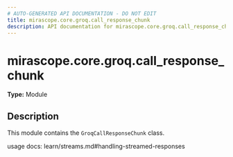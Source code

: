 ```yaml
---
# AUTO-GENERATED API DOCUMENTATION - DO NOT EDIT
title: mirascope.core.groq.call_response_chunk
description: API documentation for mirascope.core.groq.call_response_chunk
---
```


# mirascope.core.groq.call_response_chunk

**Type:** Module

## Description

This module contains the `GroqCallResponseChunk` class.

usage docs: learn/streams.md#handling-streamed-responses


